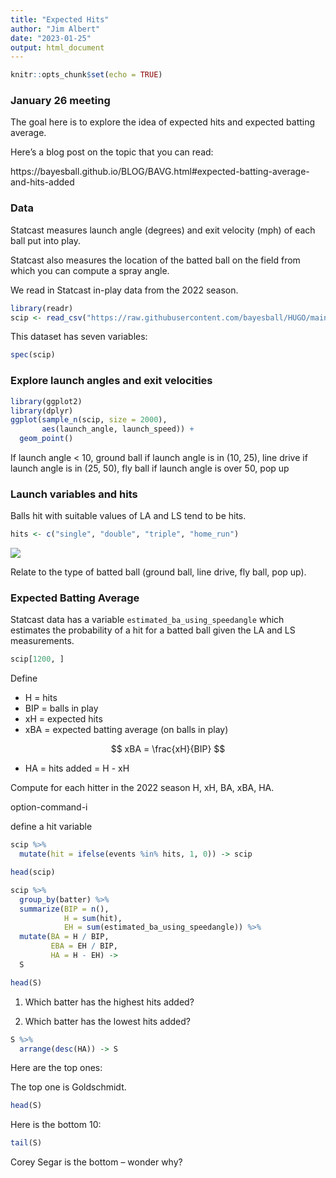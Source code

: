 ```yaml
---
title: "Expected Hits"
author: "Jim Albert"
date: "2023-01-25"
output: html_document
---
```


```r
knitr::opts_chunk$set(echo = TRUE)
```

### January 26 meeting

The goal here is to explore the idea of expected hits and expected batting average.

Here's a blog post on the topic that you can read:

https://bayesball.github.io/BLOG/BAVG.html#expected-batting-average-and-hits-added

### Data

Statcast measures launch angle (degrees) and exit velocity (mph) of each ball put into play.

Statcast also measures the location of the batted ball on the field from which you can compute a spray angle.

We read in Statcast in-play data from the 2022 season.

```r
library(readr)
scip <- read_csv("https://raw.githubusercontent.com/bayesball/HUGO/main/January%2026/sc2022_ip.csv")
```

This dataset has seven variables:

```r
spec(scip)
```

### Explore launch angles and exit velocities

```r
library(ggplot2)
library(dplyr)
ggplot(sample_n(scip, size = 2000),
       aes(launch_angle, launch_speed)) +
  geom_point()
```

If launch angle < 10, ground ball
if launch angle is in (10, 25), line drive
if launch angle is in (25, 50), fly ball
if launch angle is over 50, pop up

### Launch variables and hits

Balls hit with suitable values of LA and LS tend
to be hits.

```r
hits <- c("single", "double", "triple", "home_run")
```


![](expected_ba_graph.png)

Relate to the type of batted ball (ground ball,
line drive, fly ball, pop up).

### Expected Batting Average

Statcast data has a variable `estimated_ba_using_speedangle` which estimates the probability of a hit for a batted ball given the LA and LS measurements.

```r
scip[1200, ]
```


Define

- H = hits
- BIP = balls in play
- xH = expected hits
- xBA = expected batting average (on balls in play)

$$
xBA = \frac{xH}{BIP}
$$

- HA = hits added = H - xH

Compute for each hitter in the 2022 season
H, xH, BA, xBA, HA.

option-command-i

define a hit variable

```r
scip %>% 
  mutate(hit = ifelse(events %in% hits, 1, 0)) -> scip
```

```r
head(scip)
```

```r
scip %>% 
  group_by(batter) %>% 
  summarize(BIP = n(),
            H = sum(hit),
            EH = sum(estimated_ba_using_speedangle)) %>% 
  mutate(BA = H / BIP,
         EBA = EH / BIP,
         HA = H - EH) ->
  S
```

```r
head(S)
```

1.  Which batter has the highest hits added?

2.  Which batter has the lowest hits added?

```r
S %>% 
  arrange(desc(HA)) -> S
```

Here are the top ones:

The top one is Goldschmidt.

```r
head(S)
```

Here is the bottom 10:

```r
tail(S)
```

Corey Segar is the bottom -- wonder why?

